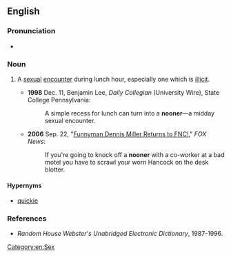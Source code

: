 ==English==

===Pronunciation===
* {{IPA|/ˈnuːnər/|lang=en}}
*: {{rhymes|uːnə(r)|lang=en}}

===Noun===
{{en-noun}}

# {{context|chiefly|US|informal|lang=en}} A [[sexual]] [[encounter]] during lunch hour, especially one which is [[illicit]].
#* '''1998''' Dec. 11, Benjamin Lee, ''Daily Collegian'' (University Wire), State College Pennsylvania:
#*: A simple recess for lunch can turn into a '''nooner'''—a midday sexual encounter.
#* '''2006''' Sep. 22, "[http://www.foxnews.com/story/0,2933,215178,00.html Funnyman Dennis Miller Returns to FNC!]," ''FOX News'':
#*: If you're going to knock off a '''nooner''' with a co-worker at a bad motel you have to scrawl your worn Hancock on the desk blotter.

====Hypernyms====
*[[quickie]]

===References===
*''Random House Webster's Unabridged Electronic Dictionary'', 1987-1996.

[[Category:en:Sex]]
